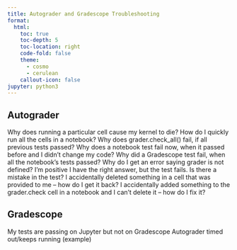 ```yaml
---
title: Autograder and Gradescope Troubleshooting
format:
  html:
    toc: true
    toc-depth: 5
    toc-location: right
    code-fold: false
    theme:
      - cosmo
      - cerulean
    callout-icon: false
jupyter: python3
---
```


## Autograder

Why does running a particular cell cause my kernel to die?
How do I quickly run all the cells in a notebook?
Why does grader.check_all() fail, if all previous tests passed?
Why does a notebook test fail now, when it passed before and I didn’t change my code?
Why did a Gradescope test fail, when all the notebook’s tests passed?
Why do I get an error saying grader is not defined?
I’m positive I have the right answer, but the test fails. Is there a mistake in the test?
I accidentally deleted something in a cell that was provided to me – how do I get it back?
I accidentally added something to the grader.check cell in a notebook and I can’t delete it – how do I fix it?

## Gradescope

My tests are passing on Jupyter but not on Gradescope 
Autograder timed out/keeps running (example)


